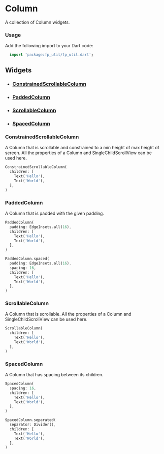 # Column
A collection of Column widgets.

### Usage
Add the following import to your Dart code:
```dart
  import 'package:fp_util/fp_util.dart';
```

## Widgets
- ### [ConstrainedScrollableColumn](/widgets/column/#constrainedscrollablecolumn)
- ### [PaddedColumn](/widgets/column/#paddedcolumn)
- ### [ScrollableColumn](/widgets/column/#scrollablecolumn)
- ### [SpacedColumn](/widgets/column/#spacedcolumn)


### ConstrainedScrollableColumn
A Column that is scrollable and constrained to a min height of max height of screen.
All the properties of a Column and SingleChildScrollView can be used here.
```dart
ConstrainedScrollableColumn(
  children: [
    Text('Hello'),
    Text('World'),
  ],
)
```

### PaddedColumn
A Column that is padded with the given padding.
``` dart title="PaddedColumn Example"
PaddedColumn(
  padding: EdgeInsets.all(16),
  children: [
    Text('Hello'),
    Text('World'),
  ],
)
```
```dart title="PaddedColumn with Spacing Example"
PaddedColumn.spaced(
  padding: EdgeInsets.all(16),
  spacing: 16,
  children: [
    Text('Hello'),
    Text('World'),
  ],
)
```

### ScrollableColumn
A Column that is scrollable.
All the properties of a Column and SingleChildScrollView can be used here.
```dart title="ScrollableColumn Example"
ScrollableColumn(
  children: [
    Text('Hello'),
    Text('World'),
  ],
)
```

### SpacedColumn
A Column that has spacing between its children.
```dart title="SpacedColumn Example"
SpacedColumn(
  spacing: 16,
  children: [
    Text('Hello'),
    Text('World'),
  ],
)
```

```dart title="SpacedColumn with custom separator example"
SpacedColumn.separated(
  separator: Divider(),
  children: [
    Text('Hello'),
    Text('World'),
  ],
)
```
